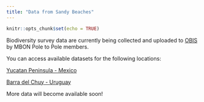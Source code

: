 ```yaml
---
title: "Data from Sandy Beaches"
---
```


```r
knitr::opts_chunk$set(echo = TRUE)
```

Biodiversity survey data are currently being collected and uploaded to [OBIS](https://obis.org/) by MBON Pole to Pole members. 

You can access available datasets for the following locations:

[Yucatan Peninsula - Mexico](https://obis.org/dataset/5700fdc3-956f-4e33-903b-e66ba38d980c)

[Barra del Chuy - Uruguay](https://obis.org/dataset/e2ae1710-46e4-4331-88c7-8970336fdb42)

More data will become available soon!

